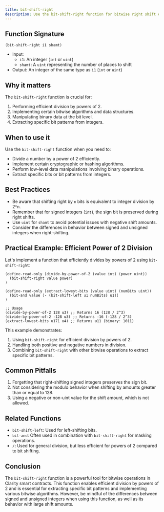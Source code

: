```yaml
---
title: bit-shift-right
description: Use the bit-shift-right function for bitwise right shift operations in Clarity smart contracts.
---
```


## Function Signature

```clarity
(bit-shift-right i1 shamt)
```

- Input: 
  - `i1`: An integer (`int` or `uint`)
  - `shamt`: A `uint` representing the number of places to shift
- Output: An integer of the same type as `i1` (`int` or `uint`)

## Why it matters

The `bit-shift-right` function is crucial for:

1. Performing efficient division by powers of 2.
2. Implementing certain bitwise algorithms and data structures.
3. Manipulating binary data at the bit level.
4. Extracting specific bit patterns from integers.

## When to use it

Use the `bit-shift-right` function when you need to:

- Divide a number by a power of 2 efficiently.
- Implement certain cryptographic or hashing algorithms.
- Perform low-level data manipulations involving binary operations.
- Extract specific bits or bit patterns from integers.

## Best Practices

- Be aware that shifting right by `n` bits is equivalent to integer division by 2^n.
- Remember that for signed integers (`int`), the sign bit is preserved during right shifts.
- Use `uint` for `shamt` to avoid potential issues with negative shift amounts.
- Consider the differences in behavior between signed and unsigned integers when right-shifting.

## Practical Example: Efficient Power of 2 Division

Let's implement a function that efficiently divides by powers of 2 using `bit-shift-right`:

```clarity
(define-read-only (divide-by-power-of-2 (value int) (power uint))
  (bit-shift-right value power)
)

(define-read-only (extract-lowest-bits (value uint) (numBits uint))
  (bit-and value (- (bit-shift-left u1 numBits) u1))
)

;; Usage
(divide-by-power-of-2 128 u3) ;; Returns 16 (128 / 2^3)
(divide-by-power-of-2 -128 u3) ;; Returns -16 (-128 / 2^3)
(extract-lowest-bits u171 u4) ;; Returns u11 (binary: 1011)
```

This example demonstrates:
1. Using `bit-shift-right` for efficient division by powers of 2.
2. Handling both positive and negative numbers in division.
3. Combining `bit-shift-right` with other bitwise operations to extract specific bit patterns.

## Common Pitfalls

1. Forgetting that right-shifting signed integers preserves the sign bit.
2. Not considering the modulo behavior when shifting by amounts greater than or equal to 128.
3. Using a negative or non-uint value for the shift amount, which is not allowed.

## Related Functions

- `bit-shift-left`: Used for left-shifting bits.
- `bit-and`: Often used in combination with `bit-shift-right` for masking operations.
- `/`: Used for general division, but less efficient for powers of 2 compared to bit shifting.

## Conclusion

The `bit-shift-right` function is a powerful tool for bitwise operations in Clarity smart contracts. This function enables efficient division by powers of 2 and is essential for extracting specific bit patterns and implementing various bitwise algorithms. However, be mindful of the differences between signed and unsigned integers when using this function, as well as its behavior with large shift amounts.
